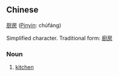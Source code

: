 ==Chinese==
[[厨]][[房]] ([[Pinyin]]: chúfáng)

Simplified character.  Traditional form:  [[廚房]]

===Noun===
# [[kitchen]]